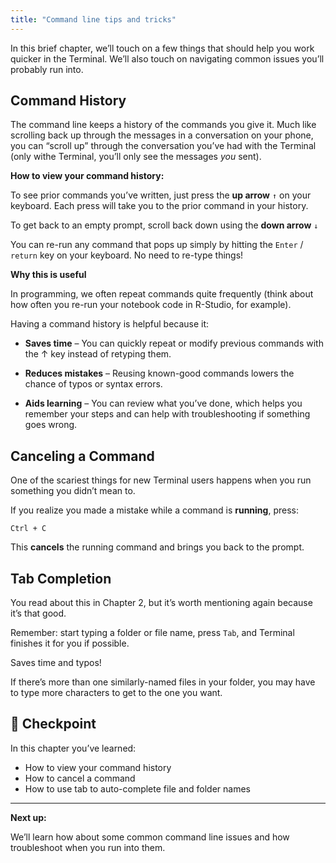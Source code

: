 ```yaml
---
title: "Command line tips and tricks"
---
```


In this brief chapter, we'll touch on a few things that should help you work quicker in the Terminal. We'll also touch on navigating common issues you'll probably run into.

## Command History

The command line keeps a history of the commands you give it. Much like scrolling back up through the messages in a conversation on your phone, you can "scroll up" through the conversation you've had with the Terminal (only withe Terminal, you'll only see the messages *you* sent).

**How to view your command history:**

To see prior commands you've written, just press the **up arrow** `↑` on your keyboard. Each press will take you to the prior command in your history.

To get back to an empty prompt, scroll back down using the **down arrow** `↓`

You can re-run any command that pops up simply by hitting the `Enter` / `return` key on your keyboard. No need to re-type things!

**Why this is useful**

In programming, we often repeat commands quite frequently (think about how often you re-run your notebook code in R-Studio, for example).

Having a command history is helpful because it:

-   **Saves time** – You can quickly repeat or modify previous commands with the ↑ key instead of retyping them.

-   **Reduces mistakes** – Reusing known-good commands lowers the chance of typos or syntax errors.

-   **Aids learning** – You can review what you've done, which helps you remember your steps and can help with troubleshooting if something goes wrong.


## Canceling a Command

One of the scariest things for new Terminal users happens when you run something you didn't mean to.

If you realize you made a mistake while a command is **running**, press:

`Ctrl + C`

This **cancels** the running command and brings you back to the prompt.


## Tab Completion

You read about this in Chapter 2, but it's worth mentioning again because it's that good.

Remember: start typing a folder or file name, press `Tab`, and Terminal finishes it for you if possible.

Saves time and typos!

If there's more than one similarly-named files in your folder, you may have to type more characters to get to the one you want.

## 🎯 Checkpoint

In this chapter you've learned:

- How to view your command history
- How to cancel a command 
- How to use tab to auto-complete file and folder names

---

**Next up:**

We'll learn how about some common command line issues and how troubleshoot when you run into them. 
